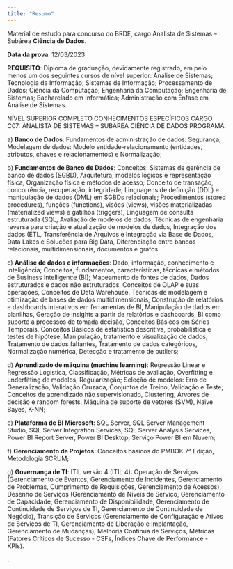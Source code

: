 ```yaml
---
title: "Resumo"
---
```


Material de estudo para concurso do BRDE, cargo Analista de Sistemas -- Subárea **Ciência de Dados**.

**Data da prova**: 12/03/2023

**REQUISITO**: Diploma de graduação, devidamente registrado, em pelo menos um dos seguintes cursos de nível superior: Análise de Sistemas; Tecnologia da Informação; Sistemas de Informação; Processamento de Dados; Ciência da Computação; Engenharia da Computação; Engenharia de Sistemas; Bacharelado em Informática; Administração com Ênfase em Análise de Sistemas.

NÍVEL SUPERIOR COMPLETO CONHECIMENTOS ESPECÍFICOS CARGO C07: ANALISTA DE SISTEMAS -- SUBÁREA CIÊNCIA DE DADOS PROGRAMA:

a\) **Banco de Dados**: Fundamentos de administração de dados: Segurança; Modelagem de dados: Modelo entidade-relacionamento (entidades, atributos, chaves e relacionamentos) e Normalização;

b\) **Fundamentos de Banco de Dados**: Conceitos: Sistemas de gerência de banco de dados (SGBD), Arquitetura, modelos lógicos e representação física; Organização física e métodos de acesso; Conceito de transação, concorrência, recuperação, integridade; Linguagens de definição (DDL) e manipulação de dados (DML) em SGBDs relacionais; Procedimentos (stored procedures), funções (functions), visões (views), visões materializadas (materialized views) e gatilhos (triggers), Linguagem de consulta estruturada (SQL, Avaliação de modelos de dados, Técnicas de engenharia reversa para criação e atualização de modelos de dados, Integração dos dados (ETL, Transferência de Arquivos e Integração via Base de Dados, Data Lakes e Soluções para Big Data, Diferenciação entre bancos relacionais, multidimensionais, documentos e grafos.

c\) **Análise de dados e informações**: Dado, informação, conhecimento e inteligência; Conceitos, fundamentos, características, técnicas e métodos de Business Intelligence (BI); Mapeamento de fontes de dados, Dados estruturados e dados não estruturados, Conceitos de OLAP e suas operações, Conceitos de Data Warehouse. Técnicas de modelagem e otimização de bases de dados multidimensionais, Construção de relatórios e dashboards interativos em ferramentas de BI, Manipulação de dados em planilhas, Geração de insights a partir de relatórios e dashboards, BI como suporte a processos de tomada decisão, Conceitos Básicos em Séries Temporais, Conceitos Básicos de estatística descritiva, probabilística e testes de hipótese, Manipulação, tratamento e visualização de dados, Tratamento de dados faltantes, Tratamento de dados categóricos, Normalização numérica, Detecção e tratamento de outliers;

d\) **Aprendizado de máquina (machine learning)**: Regressão Linear e Regressão Logística, Classificação, Métricas de avaliação, Overfitting e underfitting de modelos, Regularização; Seleção de modelos: Erro de Generalização, Validação Cruzada, Conjuntos de Treino, Validação e Teste; Conceitos de aprendizado não supervisionado, Clustering, Árvores de decisão e random forests, Máquina de suporte de vetores (SVM), Naive Bayes, K-NN;

e\) **Plataforma de BI Microsoft**: SQL Server, SQL Server Management Studio, SQL Server Integration Services, SQL Server Analysis Services, Power BI Report Server, Power BI Desktop, Serviço Power BI em Nuvem;

f\) **Gerenciamento de Projetos**: Conceitos básicos do PMBOK 7ª Edição, Metodologia SCRUM;

g\) **Governança de TI**: ITIL versão 4 (ITIL 4): Operação de Serviços (Gerenciamento de Eventos, Gerenciamento de Incidentes, Gerenciamento de Problemas, Cumprimento de Requisições, Gerenciamento de Acessos), Desenho de Serviços (Gerenciamento de Níveis de Serviço, Gerenciamento de Capacidade, Gerenciamento de Disponibilidade, Gerenciamento de Continuidade de Serviços de TI, Gerenciamento de Continuidade de Negócio), Transição de Serviços (Gerenciamento de Configuração e Ativos de Serviços de TI, Gerenciamento de Liberação e Implantação, Gerenciamento de Mudanças), Melhoria Contínua de Serviços, Métricas (Fatores Críticos de Sucesso - CSFs, Índices Chave de Performance - KPIs).

.
